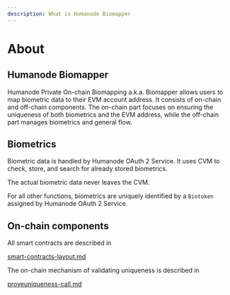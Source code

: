 ```yaml
---
description: What is Humanode Biomapper
---
```



# About

## Humanode Biomapper

Humanode Private On-chain Biomapping a.k.a. Biomapper allows users to map biometric data to their EVM account address. It consists of on-chain and off-chain components. The on-chain part focuses on ensuring the uniqueness of both biometrics and the EVM address, while the off-chain part manages biometrics and general flow.

## Biometrics

Biometric data is handled by Humanode OAuth 2 Service. It uses CVM to check, store, and search for already stored biometrics.

<Callout type="info" emoji="ℹ️">
  The actual biometric data never leaves the CVM.
</Callout>

For all other functions, biometrics are uniquely identified by a `Biotoken` assigned by Humanode OAuth 2 Service.

## On-chain components

All smart contracts are described in

[smart-contracts-layout.md](implementation-details/smart-contracts-layout.md)

The on-chain mechanism of validating uniqueness is described in

[proveuniqueness-call.md](implementation-details/proveuniqueness-call.md)

